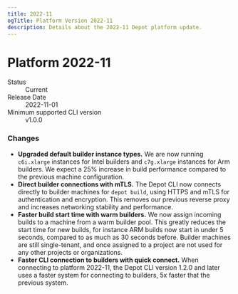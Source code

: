 ```yaml
---
title: 2022-11
ogTitle: Platform Version 2022-11
description: Details about the 2022-11 Depot platform update.
---
```


# Platform 2022-11

<dl>
  <dt>Status</dt>
  <dd>Current</dd>
  <dt>Release Date</dt>
  <dd>2022-11-01</dd>
  <dt>Minimum supported CLI version</dt>
  <dd>v1.0.0</dd>
</dl>

### Changes

- **Upgraded default builder instance types.** We are now running `c6i.xlarge` instances for Intel builders and `c7g.xlarge` instances for Arm builders. We expect a 25% increase in build performance compared to the previous machine configuration.
- **Direct builder connections with mTLS.** The Depot CLI now connects directly to builder machines for `depot build`, using HTTPS and mTLS for authentication and encryption. This removes our previous reverse proxy and increases networking stability and performance.
- **Faster build start time with warm builders.** We now assign incoming builds to a machine from a warm builder pool. This greatly reduces the start time for new builds, for instance ARM builds now start in under 5 seconds, compared to as much as 30 seconds before. Builder machines are still single-tenant, and once assigned to a project are not used for any other projects or organizations.
- **Faster CLI connection to builders with quick connect.** When connecting to platform 2022-11, the Depot CLI version 1.2.0 and later uses a faster system for connecting to builders, 5x faster that the previous system.
